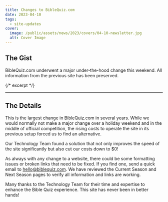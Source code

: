 ```yaml
---
title: Changes to BibleQuiz.com
date: 2023-04-10
tags:
  - site-updates
cover:
  image: /public/assets/news/2023/covers/04-10-newsletter.jpg
  alt: Cover Image
---
```


## The Gist

BibleQuiz.com underwent a major under-the-hood change this weekend. All information from the previous site has been preserved.

{/* excerpt */}

---

## The Details

This is the largest change in BibleQuiz.com in several years. While we would normally not make a major change over a holiday weekend and in the middle of official competition, the rising costs to operate the site in its previous setup forced us to find an alternative.

Our Technology Team found a solution that not only improves the speed of the site significantly but also cut our costs down to $0!

As always with any change to a website, there could be some formatting issues or broken links that need to be fixed. If you find one, send a quick email to [hello@biblequiz.com](mailto:hello@biblequiz.com). We have reviewed the Current Season and Next Season pages to verify all information and links are working. 

Many thanks to the Technology Team for their time and expertise to enhance the Bible Quiz experience. This site has never been in better hands!
